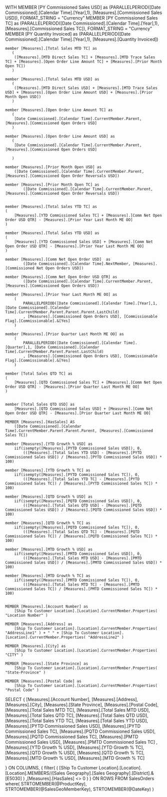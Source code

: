 ﻿WITH
	MEMBER
		[PY Commissioned Sales USD] as
			(PARALLELPERIOD([Date Commissioned].[Calendar Time].[Year],1), [Measures].[Commissioned Sales USD]), FORMAT_STRING = "Currency"
	MEMBER
		[PY Commissioned Sales TC] as
			(PARALLELPERIOD([Date Commissioned].[Calendar Time].[Year],1), [Measures].[Commissioned Sales TC]), FORMAT_STRING = "Currency"		
	MEMBER 
		[PY Quantity Invoiced] as
			(PARALLELPERIOD([Date Commissioned].[Calendar Time].[Year],1), [Measures].[Quantity Invoiced])
	
	member [Measures].[Total Sales MTD TC] as
	   ( 
		([Measures].[MTD Direct Sales TC] + [Measures].[MTD Trace Sales TC] + [Measures].[Open Order Line Amount TC] + [Measures].[Prior Month Open TC])
	   )      
   
	member [Measures].[Total Sales MTD USD] as
	   ( 
		([Measures].[MTD Direct Sales USD] + [Measures].[MTD Trace Sales USD] + [Measures].[Open Order Line Amount USD] + [Measures].[Prior Month Open USD])
	   )   
   
	member [Measures].[Open Order Line Amount TC] as
	   ( 
		[Date Commissioned].[Calendar Time].CurrentMember.Parent, [Measures].[Commissioned Open Orders USD]
	   )       
   
	member [Measures].[Open Order Line Amount USD] as
	   ( 
		[Date Commissioned].[Calendar Time].CurrentMember.Parent, [Measures].[Commissioned Open Orders USD]
		
	   )   
   
	member [Measures].[Prior Month Open USD] as
		([Date Commissioned].[Calendar Time].CurrentMember.Parent, [Measures].[Commissioned Open Order Reversals USD])

	member [Measures].[Prior Month Open TC] as
			([Date Commissioned].[Calendar Time].CurrentMember.Parent, [Measures].[Commissioned Open Order Reversals USD])	      	
		
	
	member [Measures].[Total Sales YTD TC] as
	(
		[Measures].[YTD Commissioned Sales TC] + [Measures].[Comm Net Open Order USD QTR] - [Measures].[Prior Year Last Month ME OO]
	)	 	 
	
	member [Measures].[Total Sales YTD USD] as
	(
		[Measures].[YTD Commissioned Sales USD] + [Measures].[Comm Net Open Order USD QTR] - [Measures].[Prior Year Last Month ME OO]
	)		
	
	member [Measures].[Comm Net Open Order USD]  as
            ([Date Commissioned].[Calendar Time].NextMember, [Measures].[Commissioned Net Open Orders USD])  	
            
    member [Measures].[Comm Net Open Order USD QTR] as
            ([Date Commissioned].[Calendar Time].CurrentMember.Parent, [Measures].[Commissioned Open Orders USD])   	
	
	member [Measures].[Prior Year Last Month ME OO] as
		(
			PARALLELPERIOD([Date Commissioned].[Calendar Time].[Year],1, [Date Commissioned].[Calendar Time].CurrentMember.Parent.Parent.Parent.LastChild)
			, [Measures].[Commissioned Open Orders USD], [Commissionable Flag].[Commissionable].&[Yes]
		)
		
	member [Measures].[Prior Quarter Last Month ME OO] as
		(
			PARALLELPERIOD([Date Commissioned].[Calendar Time].[Quarter],1, [Date Commissioned].[Calendar Time].CurrentMember.Parent.Parent.LastChild)
			, [Measures].[Commissioned Open Orders USD], [Commissionable Flag].[Commissionable].&[Yes]
		)			
		
	member [Total Sales QTD TC] as
	(
		[Measures].[QTD Commissioned Sales TC] + [Measures].[Comm Net Open Order USD QTR] - [Measures].[Prior Quarter Last Month ME OO]
	)			
	
		
	member [Total Sales QTD USD] as
		[Measures].[QTD Commissioned Sales USD] + [Measures].[Comm Net Open Order USD QTR] - [Measures].[Prior Quarter Last Month ME OO]					
	
	MEMBER [Measures].[HasSales] AS 
		([Date Commissioned].[Calendar Time].CurrentMember.Parent.Parent.Parent, [Measures].[Commissioned Sales TC])
		
	member [Measures].[YTD Growth % USD] as
		iif(isempty([Measures].[PYTD Commissioned Sales USD]), 0,
			(([Measures].[Total Sales YTD USD] - [Measures].[PYTD Commissioned Sales USD]) / [Measures].[PYTD Commissioned Sales USD]) * 100)
			
	member [Measures].[YTD Growth % TC] as
		iif(isempty([Measures].[PYTD Commissioned Sales TC]), 0,
			(([Measures].[Total Sales YTD TC] - [Measures].[PYTD Commissioned Sales TC]) / [Measures].[PYTD Commissioned Sales TC]) * 100)
			
	member [Measures].[QTD Growth % USD] as
		iif(isempty([Measures].[PQTD Commissioned Sales USD]), 0,
			(([Measures].[Total Sales QTD USD] - [Measures].[PQTD Commissioned Sales USD]) / [Measures].[PQTD Commissioned Sales USD]) * 100)	

	member [Measures].[QTD Growth % TC] as
		iif(isempty([Measures].[PQTD Commissioned Sales TC]), 0,
			(([Measures].[Total Sales QTD TC] - [Measures].[PQTD Commissioned Sales TC]) / [Measures].[PQTD Commissioned Sales TC]) * 100)		
			
	member [Measures].[MTD Growth % USD] as
		iif(isempty([Measures].[PMTD Commissioned Sales USD]), 0,
			(([Measures].[Total Sales MTD USD] - [Measures].[PMTD Commissioned Sales USD]) / [Measures].[PMTD Commissioned Sales USD]) * 100)		
			
	member [Measures].[MTD Growth % TC] as
		iif(isempty([Measures].[PMTD Commissioned Sales TC]), 0,
			(([Measures].[Total Sales MTD TC] - [Measures].[PMTD Commissioned Sales TC]) / [Measures].[PMTD Commissioned Sales TC]) * 100)	
			
			
	MEMBER [Measures].[Account Number] as
		[Ship To Customer Location].[Location].CurrentMember.Properties( "Location Number" )	

	MEMBER [Measures].[Address] as
		[Ship To Customer Location].[Location].CurrentMember.Properties( "AddressLine1" ) + " " + [Ship To Customer Location].[Location].CurrentMember.Properties( "AddressLine2" )

	MEMBER [Measures].[City] as
		[Ship To Customer Location].[Location].CurrentMember.Properties( "CITY" )
		
	MEMBER [Measures].[State Province] as
		[Ship To Customer Location].[Location].CurrentMember.Properties( "State-Province" )	
		
	MEMBER [Measures].[Postal Code] as
		[Ship To Customer Location].[Location].CurrentMember.Properties( "Postal Code" )										
	  
SELECT
{
	[Measures].[Account Number],
	[Measures].[Address],
	[Measures].[City],
	[Measures].[State Province],
	[Measures].[Postal Code],	
	[Measures].[Total Sales MTD TC],
	[Measures].[Total Sales MTD USD],
	[Measures].[Total Sales QTD TC],
	[Measures].[Total Sales QTD USD],	
	[Measures].[Total Sales YTD TC],
	[Measures].[Total Sales YTD USD],
	[Measures].[PYTD Commissioned Sales USD],
	[Measures].[PYTD Commissioned Sales TC],
	[Measures].[PQTD Commissioned Sales USD],
	[Measures].[PQTD Commissioned Sales TC],
	[Measures].[PMTD Commissioned Sales USD],
	[Measures].[PMTD Commissioned Sales TC]	,
	[Measures].[YTD Growth % USD],
	[Measures].[YTD Growth % TC],
	[Measures].[QTD Growth % USD],
	[Measures].[QTD Growth % TC],
	[Measures].[MTD Growth % USD],
	[Measures].[MTD Growth % TC] 		 

} ON COLUMNS,
{
	filter(
		(
			[Ship To Customer Location].[Location].[Location].MEMBERS//[Sales Geography].[Sales Geography].[District].&[E5030]
		)
		,[Measures].[HasSales] <> 0
	)
} ON ROWS
FROM SalesOrders
where(
	STRTOMEMBER(@ProductKey),
	STRTOMEMBER(@SalesGeoMemberKey),
	STRTOMEMBER(@DateKey)
)